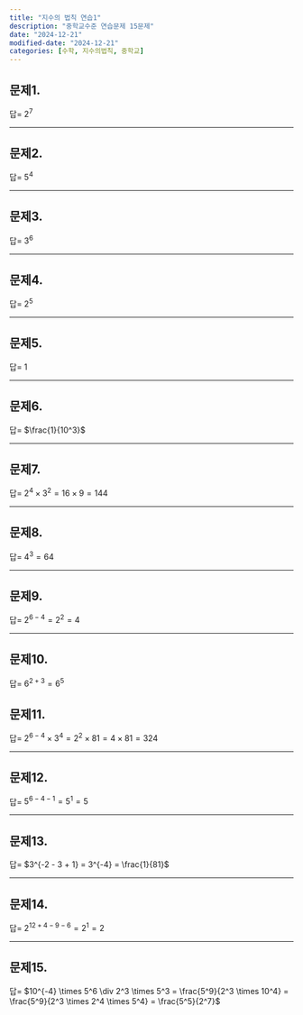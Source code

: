 ```yaml
---
title: "지수의 법칙 연습1"
description: "중학교수준 연습문제 15문제"
date: "2024-12-21"
modified-date: "2024-12-21"
categories: [수학, 지수의법칙, 중학교]
---
```


## 문제1.

::: {.callout-note title="$2^3 \\times 2^4 = ?$" collapse="true" appearance="minimal"}
답= $2^7$
:::

------------------------------------------------------------------------

## 문제2.

::: {.callout-note title="$5^6 \\div 5^2 = ?$" collapse="true" appearance="minimal"}
답= $5^4$
:::

------------------------------------------------------------------------

## 문제3.

::: {.callout-note title="$(3^2)^3 = ?$" collapse="true" appearance="minimal"}
답= $3^6$
:::

------------------------------------------------------------------------

## 문제4.

::: {.callout-note title="$2^4 \\times 2^3 \\div 2^2 = ?$" collapse="true" appearance="minimal"}
답= $2^5$
:::

------------------------------------------------------------------------

## 문제5.

::: {.callout-note title="$7^0 = ?$" collapse="true" appearance="minimal"}
답= $1$
:::

------------------------------------------------------------------------

## 문제6.

::: {.callout-note title="$10^{-3} = ?$" collapse="true" appearance="minimal"}
답= $\frac{1}{10^3}$
:::

------------------------------------------------------------------------

## 문제7.

::: {.callout-note title="$2 \\times 3^2 \\times 2^3 = ?$" collapse="true" appearance="minimal"}
답= $2^4 \times 3^2 = 16 \times 9 = 144$
:::

------------------------------------------------------------------------

## 문제8.

::: {.callout-note title="$(4^2 \\div 4)^3 = ?$" collapse="true" appearance="minimal"}
답= $4^3 = 64$
:::

------------------------------------------------------------------------

## 문제9.

::: {.callout-note title="$(2^3)^2 \\times 2^{-4} = ?$" collapse="true" appearance="minimal"}
답= $2^{6 - 4} = 2^2 = 4$
:::

------------------------------------------------------------------------

## 문제10.

::: {.callout-note title="$6^2 \\div 6^{-3} = ?$" collapse="true" appearance="minimal"}
답= $6^{2 + 3} = 6^5$
:::

## 문제11.

::: {.callout-note title="$(2^3 \\times 3^2)^2 \\div 2^4 = ?$" collapse="true" appearance="minimal"}
답= $2^{6 - 4} \times 3^4 = 2^2 \times 81 = 4 \times 81 = 324$
:::

------------------------------------------------------------------------

## 문제12.

::: {.callout-note title="$(5^2)^3 \\div 5^4 \\cdot 5^{-1} = ?$" collapse="true" appearance="minimal"}
답= $5^{6 - 4 - 1} = 5^1 = 5$
:::

------------------------------------------------------------------------

## 문제13.

::: {.callout-note title="$\\frac{3^{-2}}{3^3 \\times 3^{-1}} = ?$" collapse="true" appearance="minimal"}
답= $3^{-2 - 3 + 1} = 3^{-4} = \frac{1}{81}$
:::

------------------------------------------------------------------------

## 문제14.

::: {.callout-note title="$(4^3 \\times 2^2)^2 \\div (2^3 \\times 4)^3 = ?$" collapse="true" appearance="minimal"}
답= $2^{12 + 4 - 9 - 6} = 2^1 = 2$
:::

------------------------------------------------------------------------

## 문제15.

::: {.callout-note title="$(10^{-2} \\cdot 5^3)^2 \\div (2 \\cdot 5)^3 = ?$" collapse="true" appearance="minimal"}
답= $10^{-4} \times 5^6 \div 2^3 \times 5^3 = \frac{5^9}{2^3 \times 10^4} = \frac{5^9}{2^3 \times 2^4 \times 5^4} = \frac{5^5}{2^7}$
:::
